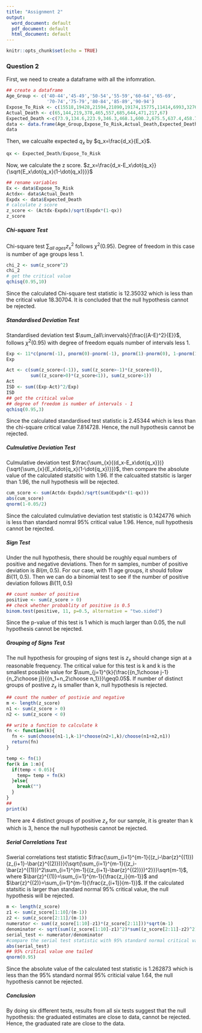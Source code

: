 ```yaml
---
title: "Assignment 2"
output:
  word_document: default
  pdf_document: default
  html_document: default
---
```


```r
knitr::opts_chunk$set(echo = TRUE)
```

### Question 2

First, we need to create a dataframe with all the infomration.
```r
## create a dataframe
Age_Group <- c('40-44','45-49','50-54','55-59','60-64','65-69',
               '70-74','75-79','80-84','85-89','90-94')
Expose_To_Risk <- c(15518,19428,21594,21890,19174,15775,11414,6993,3276,1096,201)
Actual_Death <- c(65,144,219,378,465,557,685,644,471,217,67)
Expected_Death <-c(73.9,134.6,223.9,346.3,468.1,600.2,675.5,637.4,458.7,240.6,61.4)
data <- data.frame(Age_Group,Expose_To_Risk,Actual_Death,Expected_Death)
data
```

Then, we calcualte expected $q_x$ by $q_x=\frac{d_x}{E_x}$.
```r
qx <- Expected_Death/Expose_To_Risk
```

Now, we calculate the z score. $z_x=\frac{d_x-E_x\dot{q_x}}{\sqrt{E_x\dot{q_x}(1-\dot{q_x)}}}$
```r
## rename variables
Ex <- data$Expose_To_Risk
Actdx<- data$Actual_Death
Expdx <- data$Expected_Death
# calculate z score
z_score <- (Actdx-Expdx)/sqrt(Expdx*(1-qx))
z_score
```

##### Chi-square Test
Chi-square test $\sum_{all\:ages}{z_x^2}$ follows $\chi^2(0.95)$. Degree of freedom in this case is number of age groups less 1.
```r
chi_2 <- sum(z_score^2)
chi_2
# get the critical value
qchisq(0.95,10)
```
Since the calculated Chi-square test statistic is 12.35032 which is less than the critical value 18.30704. It is concluded that the null hypothesis cannot be rejected.


##### Standardised Deviation Test
Standardised deviation test $\sum_{all\:invervals}{\frac{(A-E)^2}{E}}$, follows $\chi^2(0.95)$ with degree of freedom equals number of intervals less 1.
```r
Exp <- 11*c(pnorm(-1), pnorm(0)-pnorm(-1), pnorm(1)-pnorm(0), 1-pnorm(1))
Exp

Act <- c(sum(z_score<(-1)), sum((z_score>-1)*(z_score<0)), 
         sum((z_score>0)*(z_score<1)), sum(z_score>1))
Act
ISD <- sum((Exp-Act)^2/Exp)
ISD
## get the critical value
## degree of freedom is number of intervals - 1
qchisq(0.95,3)
```
Since the calculated standardised test statistic is 2.45344 which is less than the chi-square critical value 7.814728. Hence, the null hypothesis cannot be rejected.


##### Culmulative Deviation Test
Culmulative deviation test $\frac{\sum_{x}{(d_x-E_x\dot{q_x}})}{\sqrt{\sum_{x}{E_x\dot{q_x}(1-\dot{q_x})}}}$, then compare the absolute value of the calculated statsitic with 1.96. If the calcualted statsitic is larger than 1.96, the null hypothesis will be rejected.
```r
cum_score <- sum(Actdx-Expdx)/sqrt(sum(Expdx*(1-qx)))
abs(cum_score)
qnorm(1-0.05/2)
```
Since the calculated culmulative deviation test statistic is 0.1424776 which is less than standard nomral 95% critical value 1.96. Hence, null hypothesis cannot be rejected.


##### Sign Test
Under the null hypothesis, there should be roughly equal numbers of positive and negative deviations. Then for m samples, number of positive deviation is $Bi(m,0.5)$. For our case, with 11 age groups, it should follow $Bi(11,0.5)$. Then we can do a binomial test to see if the number of positive deviation follows $Bi(11,0.5)$
```r
## count number of positive 
positive <- sum(z_score > 0)
## check whether probablity of positive is 0.5
binom.test(positive, 11, p=0.5, alternative = "two.sided")
```
Since the p-value of this test is 1 which is much larger than 0.05, the null hypothesis cannot be rejected.


##### Grouping of Signs Test
The null hypothesis for grouping of signs test is $z_x$ should change sign at a reasonable frequency. The critical value for this test is k and k is the smallest possible value for $\sum_{j=1}^{k}{\frac{{n_1\choose j-1}{n_2\choose j}}{{n_1+n_2\choose n_1}}}\geq0.05$. If number of distinct groups of postive $z_x$ is smaller than k, null hypothesis is rejected. 
```r
## count the number of postivie and negative
m <- length(z_score)
n1 <- sum(z_score > 0)
n2 <- sum(z_score < 0)

## write a function to calculate k
fn <- function(k){
  fn <- sum(choose(n1-1,k-1)*choose(n2+1,k)/choose(n1+n2,n1))
  return(fn)
}

temp <- fn(1)
for(k in 1:m){
  if(temp < 0.05){
    temp= temp + fn(k)
  }else{
    break("")
  }
}
##
print(k)
```
There are 4 distinct groups of positive $z_x$ for our sample, it is greater than k which is 3, hence the null hypothesis cannot be rejected.

##### Serial Correlations Test
Swerial correlations test statistic $\frac{\sum_{i=1}^{m-1}{(z_i-\bar{z}^{(1)})(z_{i+1}-\bar{z}^{(2)})}}{\sqrt{\sum_{i=1}^{m-1}{(z_i-\bar{z}^{(1)})^2\sum_{i=1}^{m-1}{(z_{i+1}-\bar{z}^{(2)}})^2}}}\sqrt{m-1}$, where $\bar{z}^{(1)}=\sum_{i=1}^{m-1}{\frac{z_i}{m-1}}$ and $\bar{z}^{(2)}=\sum_{i=1}^{m-1}{\frac{z_{i+1}}{m-1}}$. If the calculated statsitic is larger than standard normal 95% critical value, the null hypothesis will be rejected.
```r
m <- length(z_score)
z1 <- sum(z_score[1:10]/(m-1))
z2 <- sum(z_score[2:11]/(m-1))
numerator <- sum((z_score[1:10]-z1)*(z_score[2:11]))*sqrt(m-1)
denominator <- sqrt(sum((z_score[1:10]-z1)^2)*sum((z_score[2:11]-z2)^2))
serial_test <- numerator/denominator
#compare the serial test statistic with 95% standard normal critical value
abs(serial_test)
## 95% critical value one tailed
qnorm(0.95)
```
Since the absolute value of the calculated test statistic is 1.262873 which is less than the 95% standard normal 95% criticial value 1.64, the null hypothesis cannot be rejected.

##### Conclusion
By doing six different tests, results from all six tests suggest that the null hypothesis: the graduated estimates are close to data, cannot be rejected. Hence, the graduated rate are close to the data.











